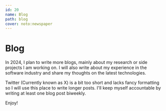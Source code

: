 ```yaml
---
id: 20
name: Blog
path: blog
cover: noto:newspaper
---
```


# Blog

In 2024, I plan to write more blogs, mainly about my research or side projects I am working on.
I will also write about my experience in the software industry and share my thoughts on the latest technologies.

Twitter (Currently known as X) is a bit too short and lacks fancy formatting so I will use this place to write longer posts.
I'll keep myself accountable by writing at least one blog post biweekly.

Enjoy!
